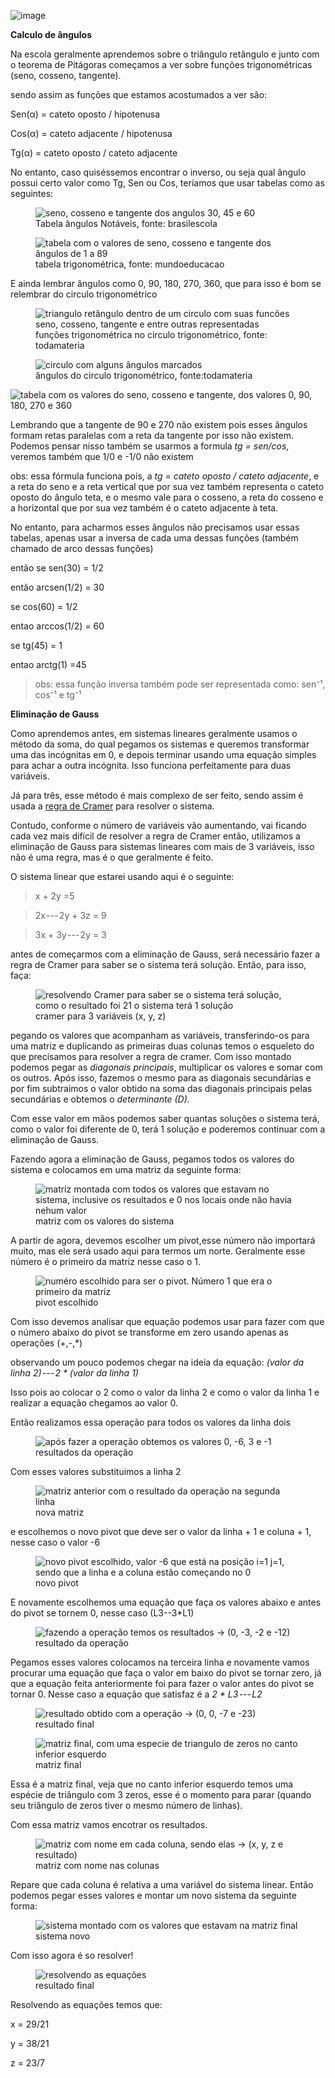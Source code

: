 




![image](https://cdn-images-1.medium.com/max/800/0*xSVYVIZpbty6_I97)


**Calculo de ângulos**

Na escola geralmente aprendemos sobre o triângulo retângulo e junto com
o teorema de Pitágoras começamos a ver sobre funções trigonométricas
(seno, cosseno, tangente).

sendo assim as funções que estamos acostumados a ver são:

Sen(α) = cateto oposto / hipotenusa

Cos(α) = cateto adjacente / hipotenusa

Tg(α) = cateto oposto / cateto adjacente

No entanto, caso quiséssemos encontrar o inverso, ou seja qual ângulo
possui certo valor como Tg, Sen ou Cos, teríamos que usar tabelas como
as seguintes:

<figure>
<img src="/image/image_106.png"
alt="seno, cosseno e tangente dos angulos 30, 45 e 60" />
<figcaption>Tabela ângulos Notáveis, fonte: brasilescola</figcaption>
</figure>

<figure>
<img src="/image/image_107.png"
alt="tabela com o valores de seno, cosseno e tangente dos ângulos de 1 a 89" />
<figcaption>tabela trigonométrica, fonte: mundoeducacao</figcaption>
</figure>

E ainda lembrar ângulos como 0, 90, 180, 270, 360, que para isso é bom
se relembrar do circulo trigonométrico

<figure>
<img src="/image/image_108.png"
alt="triangulo retângulo dentro de um circulo com suas funcões seno, cosseno, tangente e entre outras representadas" />
<figcaption>funções trigonométrica no circulo trigonométrico, fonte:
todamateria</figcaption>
</figure>

<figure>
<img src="https://cdn-images-1.medium.com/max/800/0*3Rbd0TLmoJde28IW"
alt="circulo com alguns ângulos marcados" />
<figcaption>ângulos do circulo trigonométrico,
fonte:todamateria</figcaption>
</figure>

![tabela com os valores do seno, cosseno e tangente, dos valores 0, 90,
180, 270 e 360](/image/image_109.png)

Lembrando que a tangente de 90 e 270 não existem pois esses ângulos
formam retas paralelas com a reta da tangente por isso não existem.
Podemos pensar nisso também se usarmos a formula *tg = sen/cos*, veremos
também que 1/0 e -1/0 não existem

obs: essa fórmula funciona pois, a *tg = cateto oposto / cateto
adjacente*, e a reta do seno e a reta vertical que por sua vez também
representa o cateto oposto do ângulo teta, e o mesmo vale para o
cosseno, a reta do cosseno e a horizontal que por sua vez também é o
cateto adjacente à teta.

No entanto, para acharmos esses ângulos não precisamos usar essas
tabelas, apenas usar a inversa de cada uma dessas funções (também
chamado de arco dessas funções)

então se sen(30) = 1/2

então arcsen(1/2) = 30

se cos(60) = 1/2

entao arccos(1/2) = 60

se tg(45) = 1

entao arctg(1) =45

> obs: essa função inversa também pode ser representada como: sen⁻¹,
> cos⁻¹ e tg⁻¹








**Eliminação de Gauss**

Como aprendemos antes, em sistemas lineares geralmente usamos o método
da soma, do qual pegamos os sistemas e queremos transformar uma das
incógnitas em 0, e depois terminar usando uma equação simples para achar
a outra incógnita. Isso funciona perfeitamente para duas variáveis.

Já para três, esse método é mais complexo de ser feito, sendo assim é
usada a [regra de Cramer](https://www.todamateria.com.br/regra-cramer/)
para resolver o sistema.

Contudo, conforme o número de variáveis vão aumentando, vai ficando cada
vez mais difícil de resolver a regra de Cramer então, utilizamos a
eliminação de Gauss para sistemas lineares com mais de 3 variáveis, isso
não é uma regra, mas é o que geralmente é feito.








O sistema linear que estarei usando aqui é o seguinte:

> x + 2y =5

> 2x --- 2y + 3z = 9

> 3x + 3y --- 2y = 3

antes de começarmos com a eliminação de Gauss, será necessário fazer a
regra de Cramer para saber se o sistema terá solução. Então, para isso,
faça:

<figure>
<img src="/image/image_110.png"
alt="resolvendo Cramer para saber se o sistema terá solução, como o resultado foi 21 o sistema terá 1 solução" />
<figcaption>cramer para 3 variáveis (x, y, z)</figcaption>
</figure>

pegando os valores que acompanham as variáveis, transferindo-os para uma
matriz e duplicando as primeiras duas colunas temos o esqueleto do que
precisamos para resolver a regra de cramer. Com isso montado podemos
pegar as *diagonais principais*, multiplicar os valores e somar com os
outros. Após isso, fazemos o mesmo para as diagonais secundárias e por
fim subtraimos o valor obtido na soma das diagonais principais pelas
secundárias e obtemos o *determinante (D).*

Com esse valor em mãos podemos saber quantas soluções o sistema terá,
como o valor foi diferente de 0, terá 1 solução e poderemos continuar
com a eliminação de Gauss.








Fazendo agora a eliminação de Gauss, pegamos todos os valores do sistema
e colocamos em uma matriz da seguinte forma:

<figure>
<img src="/image/image_111.png"
alt="matriz montada com todos os valores que estavam no sistema, inclusive os resultados e 0 nos locais onde não havia nehum valor" />
<figcaption>matriz com os valores do sistema</figcaption>
</figure>

A partir de agora, devemos escolher um pivot,esse número não importará
muito, mas ele será usado aqui para termos um norte. Geralmente esse
número é o primeiro da matriz nesse caso o 1.

<figure>
<img src="/image/image_112.png"
alt="numéro escolhido para ser o pivot. Número 1 que era o primeiro da matriz" />
<figcaption>pivot escolhido</figcaption>
</figure>

Com isso devemos analisar que equação podemos usar para fazer com que o
número abaixo do pivot se transforme em zero usando apenas as operações
(+,-,\*)

observando um pouco podemos chegar na ideia da equação: *(valor da linha
2) --- 2 \* (valor da linha 1)*

Isso pois ao colocar o 2 como o valor da linha 2 e como o valor da linha
1 e realizar a equação chegamos ao valor 0.

Então realizamos essa operação para todos os valores da linha dois

<figure>
<img src="/image/image_113.png"
alt="após fazer a operação obtemos os valores 0, -6, 3 e -1" />
<figcaption>resultados da operação</figcaption>
</figure>

Com esses valores substituimos a linha 2

<figure>
<img src="/image/image_114.png"
alt="matriz anterior com o resultado da operação na segunda linha" />
<figcaption>nova matriz</figcaption>
</figure>

e escolhemos o novo pivot que deve ser o valor da linha + 1 e coluna +
1, nesse caso o valor -6

<figure>
<img src="/image/image_115.png"
alt="novo pivot escolhido, valor -6 que está na posição i=1 j=1, sendo que a linha e a coluna estão começando no 0" />
<figcaption>novo pivot</figcaption>
</figure>

E novamente escolhemos uma equação que faça os valores abaixo e antes do
pivot se tornem 0, nesse caso (L3--3\*L1)

<figure>
<img src="/image/image_116.png"
alt="fazendo a operação temos os resultados → (0, -3, -2 e -12)" />
<figcaption>resultado da operação</figcaption>
</figure>

Pegamos esses valores colocamos na terceira linha e novamente vamos
procurar uma equação que faça o valor em baixo do pivot se tornar zero,
já que a equação feita anteriormente foi para fazer o valor antes do
pivot se tornar 0. Nesse caso a equação que satisfaz é a *2 \*
L3 --- L2*

<figure>
<img src="/image/image_117.png"
alt="resultado obtido com a operação → (0, 0, -7 e -23)" />
<figcaption>resultado final</figcaption>
</figure>

<figure>
<img src="/image/image_118.png"
alt="matriz final, com uma especie de triangulo de zeros no canto inferior esquerdo" />
<figcaption>matriz final</figcaption>
</figure>

Essa é a matriz final, veja que no canto inferior esquerdo temos uma
espécie de triângulo com 3 zeros, esse é o momento para parar (quando
seu triângulo de zeros tiver o mesmo número de linhas).

Com essa matriz vamos encotrar os resultados.

<figure>
<img src="/image/image_119.png"
alt="matriz com nome em cada coluna, sendo elas → (x, y, z e resultado)" />
<figcaption>matriz com nome nas colunas</figcaption>
</figure>

Repare que cada coluna é relativa a uma variável do sistema linear.
Então podemos pegar esses valores e montar um novo sistema da seguinte
forma:

<figure>
<img src="/image/image_120.png"
alt="sistema montado com os valores que estavam na matriz final" />
<figcaption>sistema novo</figcaption>
</figure>

Com isso agora é so resolver!

<figure>
<img src="/image/image_121.png" alt="resolvendo as equações" />
<figcaption>resultado final</figcaption>
</figure>

Resolvendo as equações temos que:

x = 29/21

y = 38/21

z = 23/7


